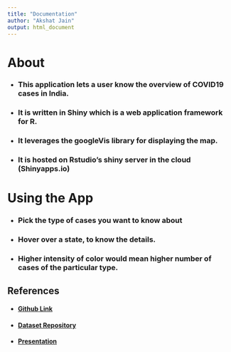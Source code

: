 ```yaml
---
title: "Documentation"
author: "Akshat Jain"
output: html_document
---
```

# About

- ### This application lets a user know the overview of COVID19 cases in India.

- ### It is written in Shiny which is a web application framework for R.

- ### It leverages the **googleVis** library for displaying the map.

- ### It is hosted on Rstudio's shiny server in the cloud (Shinyapps.io)

# Using the App

- ### Pick the type of cases you want to know about

- ### Hover over a state, to know the details. 

- ### Higher intensity of color would mean higher number of cases of the particular type.

## References

- #### [Github Link](https://github.com/Akshatt/COVID19-case-reports-shiny-application)

- #### [Dataset Repository](https://github.com/covid19india/api)

- #### [Presentation](https://rpubs.com/akshatt/k9)
